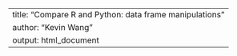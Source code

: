 ---
title: "Compare R and Python: data frame manipulations"
author: "Kevin Wang"
output: html_document
---